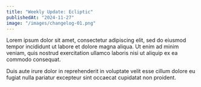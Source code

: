```yaml
---
title: "Weekly Update: Ecliptic"
publishedAt: "2024-11-27"
image: "/images/changelog-01.png"
---
```


Lorem ipsum dolor sit amet, consectetur adipiscing elit, sed do eiusmod tempor incididunt ut labore et dolore magna aliqua. Ut enim ad minim veniam, quis nostrud exercitation ullamco laboris nisi ut aliquip ex ea commodo consequat.

Duis aute irure dolor in reprehenderit in voluptate velit esse cillum dolore eu fugiat nulla pariatur excepteur sint occaecat cupidatat non proident.
